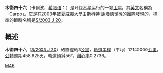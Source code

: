 '''木衛四十六'''（卡爾波，[[希腊语|希腊语]]：{{Lang|el|Καρπώ}}）是环绕[[木星|木星]]运行的一颗[[卫星|卫星]]，其[[英文|英文]]名稱為「Carpo」。它是在2003年被[[夏威夷大學|夏威夷大學]]由[[斯科特·謝潑德|斯科特·謝潑德]]領導的團隊發現的，標準的臨時名稱是[[S/2003_J_20|S/2003 J 20]]。

== 概述 ==
'''木衛四十六'''（[[S/2003_J_20|S/2003 J 20]]）的直徑約3[[公里|公里]]，[[軌道|軌道]][[半徑|半徑]]（平均）17145000[[公里|公里]]，[[公轉|公轉]]週期458.625天，軌道傾斜56°，[[離心率|離心率]]0.2736。
{{木星卫星}}
{{卫星小作品}}

[[Category:木星的卫星|M46]]